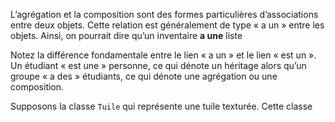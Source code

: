 L'agrégation et la composition sont des formes particulières d'associations entre deux objets. Cette relation est généralement de type « a un » entre les objets. Ainsi, on pourrait dire qu'un inventaire **a une** liste 

Notez la différence fondamentale entre le lien « a un » et le lien « est un ». Un étudiant « est une » personne, ce qui dénote un héritage alors qu'un groupe « a des » étudiants, ce qui dénote une agrégation ou une composition.

Supposons la classe `Tuile` qui représente une tuile texturée. Cette classe 
